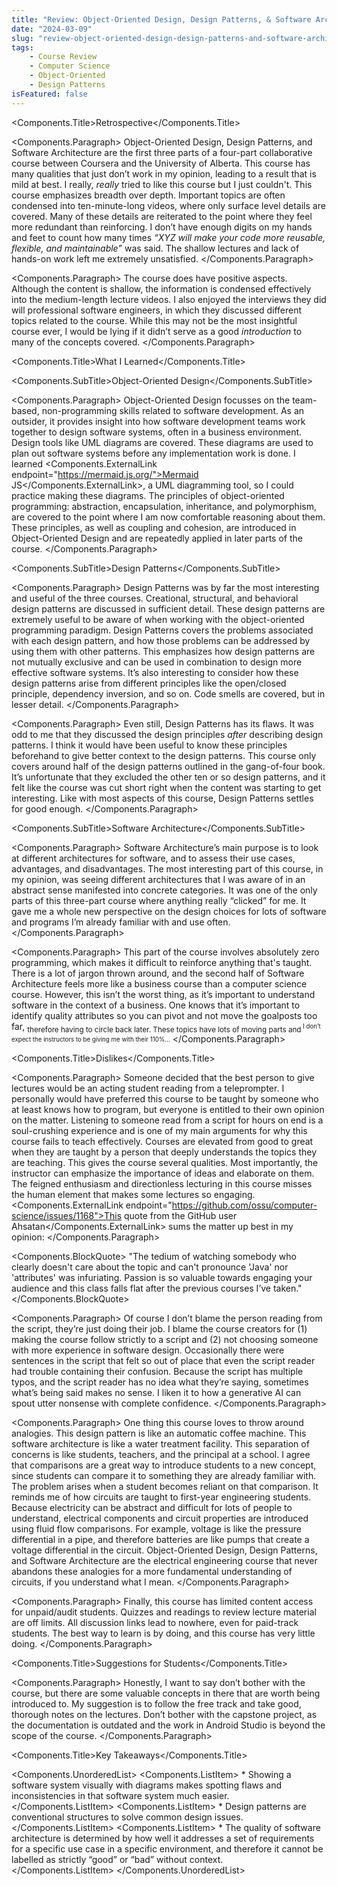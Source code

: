 ```yaml
---
title: "Review: Object-Oriented Design, Design Patterns, & Software Architecture"
date: "2024-03-09"
slug: "review-object-oriented-design-design-patterns-and-software-architecture"
tags:
    - Course Review
    - Computer Science
    - Object-Oriented
    - Design Patterns
isFeatured: false
---
```



<Components.Title>Retrospective</Components.Title>

<Components.Paragraph>
    Object-Oriented Design, Design Patterns, and Software Architecture are the first three parts of a four-part collaborative course between Coursera and the University of Alberta. This course has many qualities that just don’t work in my opinion, leading to a result that is mild at best. I really, *really* tried to like this course but I just couldn't. This course emphasizes breadth over depth. Important topics are often condensed into ten-minute-long videos, where only surface level details are covered. Many of these details are reiterated to the point where they feel more redundant than reinforcing. I don’t have enough digits on my hands and feet to count how many times *“XYZ will make your code more reusable, flexible, and maintainable”* was said. The shallow lectures and lack of hands-on work left me extremely unsatisfied.
</Components.Paragraph>

<Components.Paragraph>
    The course does have positive aspects. Although the content is shallow, the information is condensed effectively into the medium-length lecture videos. I also enjoyed the interviews they did will professional software engineers, in which they discussed different topics related to the course. While this may not be the most insightful course ever, I would be lying if it didn’t serve as a good *introduction* to many of the concepts covered.
</Components.Paragraph>

<Components.Title>What I Learned</Components.Title>

<Components.SubTitle>Object-Oriented Design</Components.SubTitle>

<Components.Paragraph>
    Object-Oriented Design focusses on the team-based, non-programming skills related to software development. As an outsider, it provides insight into how software development teams work together to design software systems, often in a business environment. Design tools like UML diagrams are covered. These diagrams are used to plan out software systems before any implementation work is done. I learned <Components.ExternalLink endpoint="https://mermaid.js.org/">Mermaid JS</Components.ExternalLink>, a UML diagramming tool, so I could practice making these diagrams. The principles of object-oriented programming: abstraction, encapsulation, inheritance, and polymorphism, are covered to the point where I am now comfortable reasoning about them. These principles, as well as coupling and cohesion, are introduced in Object-Oriented Design and are repeatedly applied in later parts of the course.
</Components.Paragraph>

<Components.SubTitle>Design Patterns</Components.SubTitle>

<Components.Paragraph>
    Design Patterns was by far the most interesting and useful of the three courses. Creational, structural, and behavioral design patterns are discussed in sufficient detail. These design patterns are extremely useful to be aware of when working with the object-oriented programming paradigm. Design Patterns covers the problems associated with each design pattern, and how those problems can be addressed by using them with other patterns. This emphasizes how design patterns are not mutually exclusive and can be used in combination to design more effective software systems. It’s also interesting to consider how these design patterns arise from different principles like the open/closed principle, dependency inversion, and so on. Code smells are covered, but in lesser detail.
</Components.Paragraph>

<Components.Paragraph>
    Even still, Design Patterns has its flaws. It was odd to me that they discussed the design principles *after* describing design patterns. I think it would have been useful to know these principles beforehand to give better context to the design patterns. This course only covers around half of the design patterns outlined in the gang-of-four book. It’s unfortunate that they excluded the other ten or so design patterns, and it felt like the course was cut short right when the content was starting to get interesting. Like with most aspects of this course, Design Patterns settles for good enough.
</Components.Paragraph>

<Components.SubTitle>Software Architecture</Components.SubTitle>

<Components.Paragraph>
    Software Architecture’s main purpose is to look at different architectures for software, and to assess their use cases, advantages, and disadvantages. The most interesting part of this course, in my opinion, was seeing different architectures that I was aware of in an abstract sense manifested into concrete categories. It was one of the only parts of this three-part course where anything really “clicked” for me. It gave me a whole new perspective on the design choices for lots of software and programs I’m already familiar with and use often.
</Components.Paragraph>

<Components.Paragraph>
    This part of the course involves absolutely zero programming, which makes it difficult to reinforce anything that's taught. There is a lot of jargon thrown around, and the second half of Software Architecture feels more like a business course than a computer science course. However, this isn’t the worst thing, as it’s important to understand software in the context of a business. One knows that it’s important to identify quality attributes so you can pivot and not move the goalposts too far, <sub>therefore having to circle back later. These topics have lots of moving parts and</sub><sub><sup> I don’t expect the instructors to be giving me with their 110%...</sup></sub>
</Components.Paragraph>

<Components.Title>Dislikes</Components.Title>

<Components.Paragraph>
    Someone decided that the best person to give lectures would be an acting student reading from a teleprompter. I personally would have preferred this course to be taught by someone who at least knows how to program, but everyone is entitled to their own opinion on the matter. Listening to someone read from a script for hours on end is a soul-crushing experience and is one of my main arguments for why this course fails to teach effectively. Courses are elevated from good to great when they are taught by a person that deeply understands the topics they are teaching. This gives the course several qualities. Most importantly, the instructor can emphasize the importance of ideas and elaborate on them. The feigned enthusiasm and directionless lecturing in this course misses the human element that makes some lectures so engaging. <Components.ExternalLink endpoint="https://github.com/ossu/computer-science/issues/1168">This quote from the GitHub user Ahsatan</Components.ExternalLink> sums the matter up best in my opinion:
</Components.Paragraph>

<Components.BlockQuote>
    "The tedium of watching somebody who clearly doesn't care about the topic and can't pronounce 'Java' nor 'attributes' was infuriating. Passion is so valuable towards engaging your audience and this class falls flat after the previous courses I’ve taken."
</Components.BlockQuote>

<Components.Paragraph>
    Of course I don’t blame the person reading from the script, they’re just doing their job. I blame the course creators for (1) making the course follow strictly to a script and (2) not choosing someone with more experience in software design. Occasionally there were sentences in the script that felt so out of place that even the script reader had trouble containing their confusion. Because the script has multiple typos, and the script reader has no idea what they’re saying, sometimes what’s being said makes no sense. I liken it to how a generative AI can spout utter nonsense with complete confidence.
</Components.Paragraph>

<Components.Paragraph>
    One thing this course loves to throw around analogies. This design pattern is like an automatic coffee machine. This software architecture is like a water treatment facility. This separation of concerns is like students, teachers, and the principal at a school. I agree that comparisons are a great way to introduce students to a new concept, since students can compare it to something they are already familiar with. The problem arises when a student becomes reliant on that comparison. It reminds me of how circuits are taught to first-year engineering students. Because electricity can be abstract and difficult for lots of people to understand, electrical components and circuit properties are introduced using fluid flow comparisons. For example, voltage is like the pressure differential in a pipe, and therefore batteries are like pumps that create a voltage differential in the circuit. Object-Oriented Design, Design Patterns, and Software Architecture are the electrical engineering course that never abandons these analogies for a more fundamental understanding of circuits, if you understand what I mean.
</Components.Paragraph>

<Components.Paragraph>
    Finally, this course has limited content access for unpaid/audit students. Quizzes and readings to review lecture material are off limits. All discussion links lead to nowhere, even for paid-track students. The best way to learn is by doing, and this course has very little doing.
</Components.Paragraph>

<Components.Title>Suggestions for Students</Components.Title>

<Components.Paragraph>
    Honestly, I want to say don’t bother with the course, but there are some valuable concepts in there that are worth being introduced to. My suggestion is to follow the free track and take good, thorough notes on the lectures. Don’t bother with the capstone project, as the documentation is outdated and the work in Android Studio is beyond the scope of the course.
</Components.Paragraph>

<Components.Title>Key Takeaways</Components.Title>

<Components.UnorderedList>
    <Components.ListItem>
        * Showing a software system visually with diagrams makes spotting flaws and inconsistencies in that software system much easier.
    </Components.ListItem>
    <Components.ListItem>
        * Design patterns are conventional structures to solve common design issues.
    </Components.ListItem>
    <Components.ListItem>
        * The quality of software architecture is determined by how well it addresses a set of requirements for a specific use case in a specific environment, and therefore it cannot be labelled as strictly “good” or “bad” without context.
    </Components.ListItem>
</Components.UnorderedList>